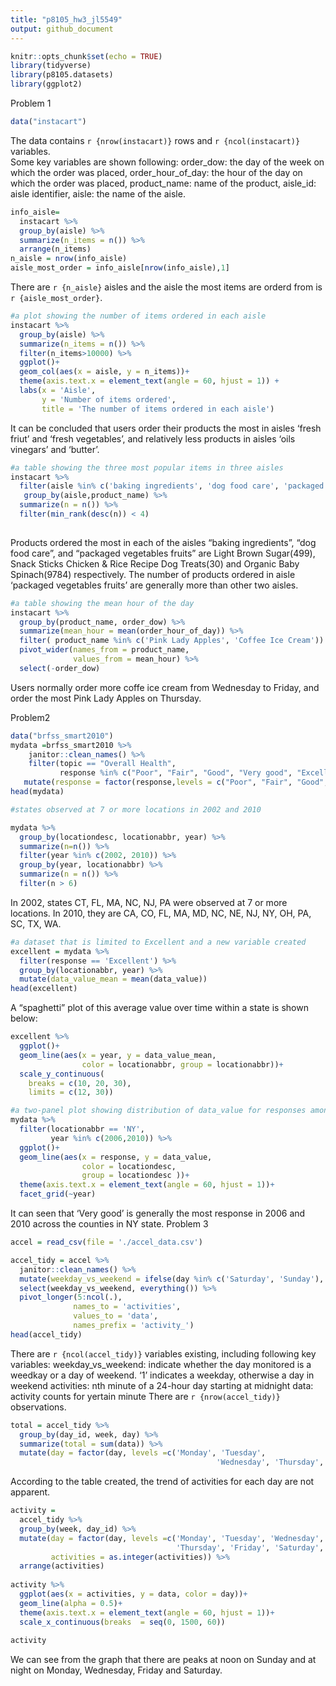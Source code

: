 ```yaml
---
title: "p8105_hw3_jl5549"
output: github_document
---
```


```r
knitr::opts_chunk$set(echo = TRUE)
library(tidyverse)
library(p8105.datasets)
library(ggplot2)
```

Problem 1

```r
data("instacart")
```
The data contains `r {nrow(instacart)}` rows and `r {ncol(instacart)}` variables.  
Some key variables are shown following: order_dow: the day of the week on which the order was placed, order_hour_of_day: the hour of the day on which the order was placed, product_name: name of the product, aisle_id: aisle identifier, aisle: the name of the aisle.

```r
info_aisle= 
  instacart %>% 
  group_by(aisle) %>%
  summarize(n_items = n()) %>% 
  arrange(n_items)
n_aisle = nrow(info_aisle)
aisle_most_order = info_aisle[nrow(info_aisle),1]
```
There are `r {n_aisle}` aisles and the aisle the most items are orderd from is `r {aisle_most_order}`.
```r
#a plot showing the number of items ordered in each aisle
instacart %>% 
  group_by(aisle) %>% 
  summarize(n_items = n()) %>% 
  filter(n_items>10000) %>% 
  ggplot()+
  geom_col(aes(x = aisle, y = n_items))+
  theme(axis.text.x = element_text(angle = 60, hjust = 1)) +
  labs(x = 'Aisle',
       y = 'Number of items ordered',
       title = 'The number of items ordered in each aisle')
```
It can be concluded that users order their products the most in aisles 'fresh friut' and 'fresh vegetables', and relatively less products in aisles 'oils vinegars' and 'butter'.
```r
#a table showing the three most popular items in three aisles
instacart %>%
  filter(aisle %in% c('baking ingredients', 'dog food care', 'packaged vegetables fruits')) %>%
   group_by(aisle,product_name) %>%  
  summarize(n = n()) %>% 
  filter(min_rank(desc(n)) < 4) 
 
```
Products ordered the most in each of the aisles “baking ingredients”, “dog food care”, and “packaged vegetables fruits” are Light Brown Sugar(499), Snack Sticks Chicken & Rice Recipe Dog Treats(30) and Organic Baby Spinach(9784) respectively. The number of products ordered in aisle 'packaged vegetables fruits' are generally more than other two aisles. 
```r
#a table showing the mean hour of the day
instacart %>%
  group_by(product_name, order_dow) %>% 
  summarize(mean_hour = mean(order_hour_of_day)) %>% 
  filter( product_name %in% c('Pink Lady Apples', 'Coffee Ice Cream')) %>%
  pivot_wider(names_from = product_name,
              values_from = mean_hour) %>% 
  select(-order_dow)

```
Users normally order more coffe ice cream from Wednesday to Friday, and order the most Pink Lady Apples on Thursday. 

Problem2 

```r
data("brfss_smart2010")
mydata =brfss_smart2010 %>% 
    janitor::clean_names() %>% 
    filter(topic == "Overall Health",
           response %in% c("Poor", "Fair", "Good", "Very good", "Excellent")) %>%
   mutate(response = factor(response,levels = c("Poor", "Fair", "Good", "Very good", "Excellent"))) 
head(mydata)
```

```r
#states observed at 7 or more locations in 2002 and 2010 

mydata %>% 
  group_by(locationdesc, locationabbr, year) %>% 
  summarize(n=n()) %>%  
  filter(year %in% c(2002, 2010)) %>% 
  group_by(year, locationabbr) %>% 
  summarize(n = n()) %>% 
  filter(n > 6)
```
In 2002, states CT, FL, MA, NC, NJ, PA were observed at 7 or more locations.
In 2010, they are CA, CO, FL, MA, MD, NC, NE, NJ, NY, OH, PA, SC, TX, WA.
```r
#a dataset that is limited to Excellent and a new variable created
excellent = mydata %>% 
  filter(response == 'Excellent') %>% 
  group_by(locationabbr, year) %>% 
  mutate(data_value_mean = mean(data_value))
head(excellent)
```
A “spaghetti” plot of this average value over time within a state is shown below:
```r
excellent %>% 
  ggplot()+
  geom_line(aes(x = year, y = data_value_mean,
                color = locationabbr, group = locationabbr))+
  scale_y_continuous(
    breaks = c(10, 20, 30), 
    limits = c(12, 30))
```

```r
#a two-panel plot showing distribution of data_value for responses among locations in NY State for the years 2006 and 2010
mydata %>%
  filter(locationabbr == 'NY',
         year %in% c(2006,2010)) %>% 
  ggplot()+
  geom_line(aes(x = response, y = data_value,
                color = locationdesc, 
                group = locationdesc ))+
  theme(axis.text.x = element_text(angle = 60, hjust = 1))+
  facet_grid(~year)
```
It can seen that 'Very good' is generally the most response in 2006 and 2010 across the counties in NY state.
Problem 3
```r
accel = read_csv(file = './accel_data.csv')

accel_tidy = accel %>%
  janitor::clean_names() %>% 
  mutate(weekday_vs_weekend = ifelse(day %in% c('Saturday', 'Sunday'), '0', '1')) %>% 
  select(weekday_vs_weekend, everything()) %>%  
  pivot_longer(5:ncol(.),
              names_to = 'activities',
              values_to = 'data',
              names_prefix = 'activity_')
head(accel_tidy)
```
There are `r {ncol(accel_tidy)}` variables existing, including following key variables:
weekday_vs_weekend: indicate whether the day monitored is a weedkay or a day of weekend. '1' indicates a weekday, otherwise a day in weekend
activities: nth minute of a 24-hour day starting at midnight
data: activity counts for yertain minute
There are `r {nrow(accel_tidy)}` observations.
```r
total = accel_tidy %>% 
  group_by(day_id, week, day) %>% 
  summarize(total = sum(data)) %>% 
  mutate(day = factor(day, levels =c('Monday', 'Tuesday', 
                                              'Wednesday', 'Thursday', 'Friday', 'Saturday', 'Sunday')))

```
According to the table created, the trend of activities for each day are not apparent.
```r
activity = 
  accel_tidy %>%
  group_by(week, day_id) %>% 
  mutate(day = factor(day, levels =c('Monday', 'Tuesday', 'Wednesday',
                                     'Thursday', 'Friday', 'Saturday', 'Sunday')),
         activities = as.integer(activities)) %>% 
  arrange(activities)
  
activity %>% 
  ggplot(aes(x = activities, y = data, color = day))+
  geom_line(alpha = 0.5)+
  theme(axis.text.x = element_text(angle = 60, hjust = 1))+
  scale_x_continuous(breaks  = seq(0, 1500, 60))
  
activity  
```
We can see from the graph that there are peaks at noon on Sunday and at night on Monday, Wednesday, Friday and Saturday.